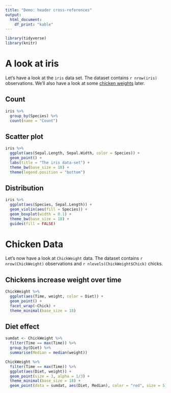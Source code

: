 ```yaml
---
title: "Demo: header cross-references"
output: 
  html_document:
    df_print: "kable"
---
```



```r
library(tidyverse)
library(knitr)
```

# A look at iris

Let's have a look at the `iris` data set. The dataset contains `r nrow(iris)` observations. We'll also have a look at some [chicken weights](#chicken-data) later.

## Count

```r
iris %>% 
  group_by(Species) %>% 
  count(name = "Count") 
```



## Scatter plot

```r
iris %>% 
  ggplot(aes(Sepal.Length, Sepal.Width, color = Species)) + 
  geom_point() + 
  labs(title = "The iris data-set") +
  theme_bw(base_size = 18) + 
  theme(legend.position = "bottom")
```

## Distribution

```r
iris %>% 
  ggplot(aes(Species, Sepal.Length)) + 
  geom_violin(aes(fill = Species)) +
  geom_boxplot(width = 0.1) + 
  theme_bw(base_size = 18) +
  guides(fill = FALSE)
```



# Chicken Data

Let's now have a look at `ChickWeight` data. The dataset contains `r nrow(ChickWeight)` observations and `r nlevels(ChickWeight$Chick)` chicks.

## Chickens increase weight over time


```r
ChickWeight %>% 
  ggplot(aes(Time, weight, color = Diet)) + 
  geom_point() +
  facet_wrap(~Chick) + 
  theme_minimal(base_size = 18)
```

## Diet effect


```r
sumdat <- ChickWeight %>% 
  filter(Time == max(Time)) %>% 
  group_by(Diet) %>% 
  summarise(Median = median(weight))

ChickWeight %>% 
  filter(Time == max(Time)) %>% 
  ggplot(aes(Diet, weight)) + 
  geom_point(size = 3, alpha = 1/3) +
  theme_minimal(base_size = 18) +
  geom_point(data = sumdat, aes(Diet, Median), color = "red", size = 5)
```


